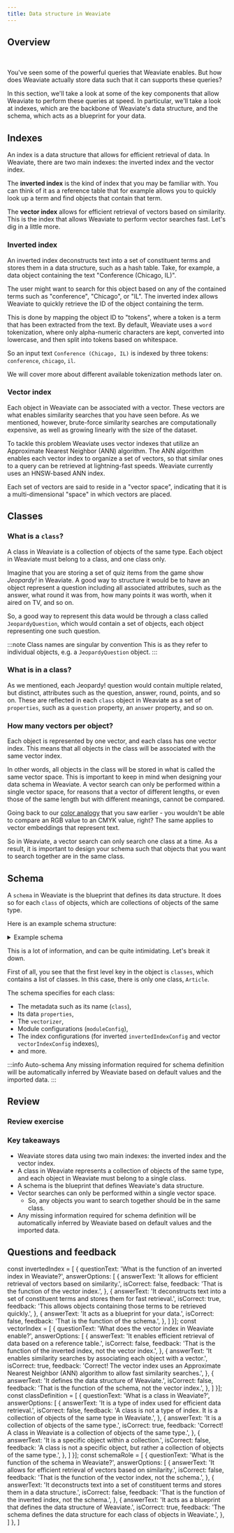 ```yaml
---
title: Data structure in Weaviate
---
```


## <i class="fa-solid fa-square-chevron-right"></i> Overview


<ReactPlayer className="react-player" url='https://youtu.be/9AmMDDGWC74' controls='true' />
<br/>

You've seen some of the powerful queries that Weaviate enables. But how does Weaviate actually store data such that it can supports these queries?

In this section, we'll take a look at some of the key components that allow Weaviate to perform these queries at speed. In particular, we'll take a look at indexes, which are the backbone of Weaviate's data structure, and the schema, which acts as a blueprint for your data.

## <i class="fa-solid fa-square-chevron-right"></i> Indexes

An index is a data structure that allows for efficient retrieval of data. In Weaviate, there are two main indexes: the inverted index and the vector index.

The **inverted index** is the kind of index that you may be familiar with. You can think of it as a reference table that for example allows you to quickly look up a term and find objects that contain that term.

The **vector index** allows for efficient retrieval of vectors based on similarity. This is the index that allows Weaviate to perform vector searches fast. Let's dig in a little more.

### <i class="fa-solid fa-chalkboard"></i> Inverted index

An inverted index deconstructs text into a set of constituent terms and stores them in a data structure, such as a hash table. Take, for example, a data object containing the text "Conference (Chicago, IL)".

The user might want to search for this object based on any of the contained terms such as "conference", "Chicago", or "IL". The inverted index allows Weaviate to quickly retrieve the ID of the object containing the term.

This is done by mapping the object ID to "tokens", where a token is a term that has been extracted from the text. By default, Weaviate uses a `word` tokenization, where only alpha-numeric characters are kept, converted into lowercase, and then split into tokens based on whitespace.

So an input text `Conference (Chicago, IL)` is indexed by three tokens: `conference`, `chicago`, `il`.

We will cover more about different available tokenization methods later on.

### <i class="fa-solid fa-chalkboard"></i> Vector index

Each object in Weaviate can be associated with a vector. These vectors are what enables similarity searches that you have seen before. As we mentioned, however, brute-force similarity searches are computationally expensive, as well as growing linearly with the size of the dataset.

To tackle this problem Weaviate uses vector indexes that utilize an Approximate Nearest Neighbor (ANN) algorithm. The ANN algorithm enables each vector index to organize a set of vectors, so that similar ones to a query can be retrieved at lightning-fast speeds. Weaviate currently uses an HNSW-based ANN index.


<HNSWLayersImg/>

Each set of vectors are said to reside in a "vector space", indicating that it is a multi-dimensional "space" in which vectors are placed.

## <i class="fa-solid fa-square-chevron-right"></i> Classes

### <i class="fa-solid fa-chalkboard"></i> What is a `class`?

A class in Weaviate is a collection of objects of the same type. Each object in Weaviate must belong to a class, and one class only.

Imagine that you are storing a set of quiz items from the game show *Jeopardy!* in Weaviate. A good way to structure it would be to have an object represent a question including all associated attributes, such as the answer, what round it was from, how many points it was worth, when it aired on TV, and so on.

So, a good way to represent this data would be through a class called `JeopardyQuestion`, which would contain a set of objects, each object representing one such question.

:::note Class names are singular by convention
This is as they refer to individual objects, e.g. a `JeopardyQuestion` object.
:::

### <i class="fa-solid fa-chalkboard"></i> What is in a class?

As we mentioned, each Jeopardy! question would contain multiple related, but distinct, attributes such as the question, answer, round, points, and so on. These are reflected in each `class` object in Weaviate as a set of `properties`, such as a `question` property, an `answer` property, and so on.

### <i class="fa-solid fa-chalkboard"></i> How many vectors per object?

Each object is represented by one vector, and each class has one vector index. This means that all objects in the class will be associated with the same vector index.

In other words, all objects in the class will be stored in what is called the same vector space. This is important to keep in mind when designing your data schema in Weaviate. A vector search can only be performed within a single vector space, for reasons that a vector of different lengths, or even those of the same length but with different meanings, cannot be compared.

Going back to our [color analogy](../101_hello_weaviate/15_overview_vectors.mdx#how-do-numbers-represent-meaning) that you saw earlier - you wouldn't be able to compare an RGB value to an CMYK value, right? The same applies to vector embeddings that represent text.

So in Weaviate, a vector search can only search one class at a time. As a result, it is important to design your schema such that objects that you want to search together are in the same class.

## <i class="fa-solid fa-square-chevron-right"></i> Schema

A `schema` in Weaviate is the blueprint that defines its data structure. It does so for each `class` of objects, which are collections of objects of the same type.

Here is an example schema structure:

<details>
  <summary>Example schema</summary>

```json
{
  "classes": [
    {
      "class": "Article",
      "invertedIndexConfig": {
        "bm25": {
          "b": 0.75,
          "k1": 1.2
        },
        "cleanupIntervalSeconds": 60,
        "stopwords": {
          "additions": null,
          "preset": "en",
          "removals": null
        }
      },
      "moduleConfig": {
        "text2vec-openai": {
          "model": "ada",
          "modelVersion": "002",
          "type": "text",
          "vectorizeClassName": true
        }
      },
      "properties": [
        {
          "dataType": [
            "text"
          ],
          "moduleConfig": {
            "text2vec-openai": {
              "skip": false,
              "vectorizePropertyName": false
            }
          },
          "name": "title",
          "tokenization": "word"
        },
        {
          "dataType": [
            "text"
          ],
          "moduleConfig": {
            "text2vec-openai": {
              "skip": false,
              "vectorizePropertyName": false
            }
          },
          "name": "body",
          "tokenization": "word"
        }
      ],
      "replicationConfig": {
        "factor": 1
      },
      "shardingConfig": {
        "virtualPerPhysical": 128,
        "desiredCount": 1,
        "actualCount": 1,
        "desiredVirtualCount": 128,
        "actualVirtualCount": 128,
        "key": "_id",
        "strategy": "hash",
        "function": "murmur3"
      },
      "vectorIndexConfig": {
        "skip": false,
        "cleanupIntervalSeconds": 300,
        "maxConnections": 64,
        "efConstruction": 128,
        "ef": -1,
        "dynamicEfMin": 100,
        "dynamicEfMax": 500,
        "dynamicEfFactor": 8,
        "vectorCacheMaxObjects": 1000000000000,
        "flatSearchCutoff": 40000,
        "distance": "cosine",
        "pq": {
          "enabled": false,
          "bitCompression": false,
          "segments": 0,
          "centroids": 256,
          "encoder": {
            "type": "kmeans",
            "distribution": "log-normal"
          }
        }
      },
      "vectorIndexType": "hnsw",
      "vectorizer": "text2vec-openai"
    }
  ]
}
```

</details>

This is a lot of information, and can be quite intimidating. Let's break it down.

First of all, you see that the first level key in the object is `classes`, which contains a list of classes. In this case, there is only one class, `Article`.

The schema specifies for each class:
- The metadata such as its name (`class`),
- Its data `properties`,
- The `vectorizer`,
- Module configurations (`moduleConfig`),
- The index configurations (for inverted `invertedIndexConfig` and vector `vectorIndexConfig` indexes),
- and more.

:::info Auto-schema
Any missing information required for schema definition will be automatically inferred by Weaviate based on default values and the imported data.
:::

## <i class="fa-solid fa-square-chevron-right"></i> Review

### <i class="fa-solid fa-pen-to-square"></i> Review exercise

<Quiz questions={invertedIndex} />

<Quiz questions={vectorIndex} />

<Quiz questions={classDefinition} />

<Quiz questions={schemaRole} />

### <i class="fa-solid fa-lightbulb-on"></i> Key takeaways

- Weaviate stores data using two main indexes: the inverted index and the vector index.
- A class in Weaviate represents a collection of objects of the same type, and each object in Weaviate must belong to a single class.
- A schema is the blueprint that defines Weaviate's data structure.
- Vector searches can only be performed within a single vector space.
    - So, any objects you want to search together should be in the same class.
- Any missing information required for schema definition will be automatically inferred by Weaviate based on default values and the imported data.

## Questions and feedback


<DocsFeedback/>

const invertedIndex = [
{
questionText: 'What is the function of an inverted index in Weaviate?',
answerOptions: [
{
answerText: 'It allows for efficient retrieval of vectors based on similarity.',
isCorrect: false,
feedback: 'That is the function of the vector index.',
},
{
answerText: 'It deconstructs text into a set of constituent terms and stores them for fast retrieval.',
isCorrect: true,
feedback: 'This allows objects containing those terms to be retrieved quickly.',
},
{
answerText: 'It acts as a blueprint for your data.',
isCorrect: false,
feedback: 'That is the function of the schema.',
},
]
}];
const vectorIndex = [
{
questionText: 'What does the vector index in Weaviate enable?',
answerOptions: [
{
answerText: 'It enables efficient retrieval of data based on a reference table.',
isCorrect: false,
feedback: 'That is the function of the inverted index, not the vector index.',
},
{
answerText: 'It enables similarity searches by associating each object with a vector.',
isCorrect: true,
feedback: 'Correct! The vector index uses an Approximate Nearest Neighbor (ANN) algorithm to allow fast similarity searches.',
},
{
answerText: 'It defines the data structure of Weaviate.',
isCorrect: false,
feedback: 'That is the function of the schema, not the vector index.',
},
]
}];
const classDefinition = [
{
questionText: 'What is a class in Weaviate?',
answerOptions: [
{
answerText: 'It is a type of index used for efficient data retrieval.',
isCorrect: false,
feedback: 'A class is not a type of index. It is a collection of objects of the same type in Weaviate.',
},
{
answerText: 'It is a collection of objects of the same type.',
isCorrect: true,
feedback: 'Correct! A class in Weaviate is a collection of objects of the same type.',
},
{
answerText: 'It is a specific object within a collection.',
isCorrect: false,
feedback: 'A class is not a specific object, but rather a collection of objects of the same type.',
},
]
}];
const schemaRole = [
{
questionText: 'What is the function of the schema in Weaviate?',
answerOptions: [
{
answerText: 'It allows for efficient retrieval of vectors based on similarity.',
isCorrect: false,
feedback: 'That is the function of the vector index, not the schema.',
},
{
answerText: 'It deconstructs text into a set of constituent terms and stores them in a data structure.',
isCorrect: false,
feedback: 'That is the function of the inverted index, not the schema.',
},
{
answerText: 'It acts as a blueprint that defines the data structure of Weaviate.',
isCorrect: true,
feedback: 'The schema defines the data structure for each class of objects in Weaviate.',
},
]
},
]
